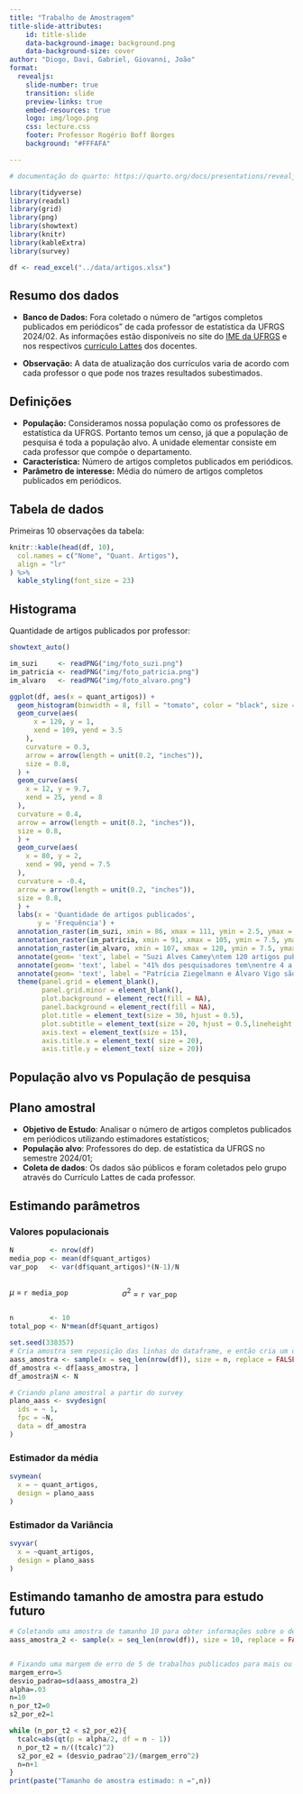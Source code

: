 ```yaml
---
title: "Trabalho de Amostragem"
title-slide-attributes:
    id: title-slide
    data-background-image: background.png
    data-background-size: cover
author: "Diogo, Davi, Gabriel, Giovanni, João"
format:
  revealjs:
    slide-number: true
    transition: slide
    preview-links: true
    embed-resources: true
    logo: img/logo.png
    css: lecture.css
    footer: Professor Rogério Boff Borges
    background: "#FFFAFA"

---
```

```r
# documentação do quarto: https://quarto.org/docs/presentations/revealjs/

library(tidyverse)
library(readxl)
library(grid)
library(png)
library(showtext)
library(knitr)
library(kableExtra)
library(survey)
```

```r

df <- read_excel("../data/artigos.xlsx")
```

## Resumo dos dados

- **Banco de Dados:** Fora coletado o número de "artigos completos publicados em periódicos" de cada professor de estatística da UFRGS 2024/02.
As informações estão disponíveis no site do [IME da UFRGS]("https://www.ufrgs.br/ime/professores/professores-de-estatistica/") e nos respectivos [currículo Lattes]("https://lattes.cnpq.br/") dos docentes.

- **Observação:** A data de atualização dos currículos varia de acordo com cada professor o que pode nos trazes resultados subestimados.

## Definições

- **População:** Consideramos nossa população como os professores de estatística da UFRGS. Portanto temos um censo, já que a população de pesquisa é toda a população alvo. A unidade elementar consiste em cada professor que compõe o departamento.
- **Característica:** Número de artigos completos publicados em periódicos.
- **Parâmetro de interesse:** Média do número de artigos completos publicados em periódicos.

## Tabela de dados
Primeiras 10 observações da tabela:
```r

knitr::kable(head(df, 10),
  col.names = c("Nome", "Quant. Artigos"),
  align = "lr"
) %>%
  kable_styling(font_size = 23)
```

## Histograma
<span class="small-text"> Quantidade de artigos publicados por professor: </span>

```r

showtext_auto()

im_suzi     <- readPNG("img/foto_suzi.png")
im_patricia <- readPNG("img/foto_patricia.png")
im_alvaro   <- readPNG("img/foto_alvaro.png")

ggplot(df, aes(x = quant_artigos)) +
  geom_histogram(binwidth = 8, fill = "tomato", color = "black", size = 0.8) +
  geom_curve(aes(
      x = 120, y = 1,
      xend = 109, yend = 3.5
    ),
    curvature = 0.3,
    arrow = arrow(length = unit(0.2, "inches")),
    size = 0.8,
  ) +
  geom_curve(aes(
    x = 12, y = 9.7,
    xend = 25, yend = 8
  ),
  curvature = 0.4,
  arrow = arrow(length = unit(0.2, "inches")),
  size = 0.8,
  ) +
  geom_curve(aes(
    x = 80, y = 2,
    xend = 90, yend = 7.5
  ),
  curvature = -0.4,
  arrow = arrow(length = unit(0.2, "inches")),
  size = 0.8,
  ) +
  labs(x = 'Quantidade de artigos publicados',
       y = 'Frequência') +
  annotation_raster(im_suzi, xmin = 86, xmax = 111, ymin = 2.5, ymax = 5) +
  annotation_raster(im_patricia, xmin = 91, xmax = 105, ymin = 7.5, ymax = 10) +
  annotation_raster(im_alvaro, xmin = 107, xmax = 120, ymin = 7.5, ymax = 10) +
  annotate(geom= 'text', label = "Suzi Alves Camey\ntem 120 artigos publicados", x = 98.2, y = 5.5,  size = 8, lineheight = 0.5) +
  annotate(geom= 'text', label = "41% dos pesquisadores tem\nentre 4 a 12 artigos publicados", x = 41, y = 8,  size = 8, lineheight = 0.5) +
  annotate(geom= 'text', label = "Patrícia Ziegelmann e Álvaro Vigo são o 2° e o 3°\ncom maior quantidade de publicações", x = 105, y = 10.5,  size = 8, lineheight = 0.5) +
  theme(panel.grid = element_blank(),
        panel.grid.minor = element_blank(),
        plot.background = element_rect(fill = NA),
        panel.background = element_rect(fill = NA),
        plot.title = element_text(size = 30, hjust = 0.5),
        plot.subtitle = element_text(size = 20, hjust = 0.5,lineheight = 0.5),
        axis.text = element_text(size = 15),
        axis.title.x = element_text( size = 20),
        axis.title.y = element_text( size = 20))

```

## População alvo vs População de pesquisa

## Plano amostral

- **Objetivo de Estudo**: Analisar o número de artigos completos publicados em periódicos utilizando estimadores estatísticos;
- **População alvo**: Professores do dep. de estatística da UFRGS no semestre 2024/01;
- **Coleta de dados**: Os dados são públicos e foram coletados pelo grupo através do Currículo Lattes de cada professor.

## Estimando parâmetros {background-color="#FFFAFA".scrollable}
### Valores populacionais

```r
N         <- nrow(df)
media_pop <- mean(df$quant_artigos)
var_pop   <- var(df$quant_artigos)*(N-1)/N
```

::: columns
::: {.column width="37%"}
  $\mu$  = `r media_pop`
:::

::: {.column width="63%"}
$\sigma^2$ = `r var_pop`
:::
:::

``` r
n         <- 10
total_pop <- N*mean(df$quant_artigos)

set.seed(338357)
# Cria amostra sem reposição das linhas do dataframe, e então cria um dataframe da amostra
aass_amostra <- sample(x = seq_len(nrow(df)), size = n, replace = FALSE)
df_amostra <- df[aass_amostra, ]
df_amostra$N <- N

# Criando plano amostral a partir do survey
plano_aass <- svydesign(
  ids = ~ 1,
  fpc = ~N,
  data = df_amostra
)
```

::: {.panel-tabset}

### Estimador da média

```r

svymean(
  x = ~ quant_artigos,
  design = plano_aass
)
```

### Estimador da Variância
```r

svyvar(
  x = ~quant_artigos,
  design = plano_aass
)
```

:::

## Estimando tamanho de amostra para estudo futuro
```r
# Coletando uma amostra de tamanho 10 para obter informações sobre o desvio padrão populacional
aass_amostra_2 <- sample(x = seq_len(nrow(df)), size = 10, replace = FALSE)


# Fixando uma margem de erro de 5 de trabalhos publicados para mais ou para menos
margem_erro=5
desvio_padrao=sd(aass_amostra_2)
alpha=.03
n=10
n_por_t2=0
s2_por_e2=1

while (n_por_t2 < s2_por_e2){
  tcalc=abs(qt(p = alpha/2, df = n - 1))
  n_por_t2 = n/((tcalc)^2)
  s2_por_e2 = (desvio_padrao^2)/(margem_erro^2)
  n=n+1
}
print(paste("Tamanho de amostra estimado: n =",n))

```

